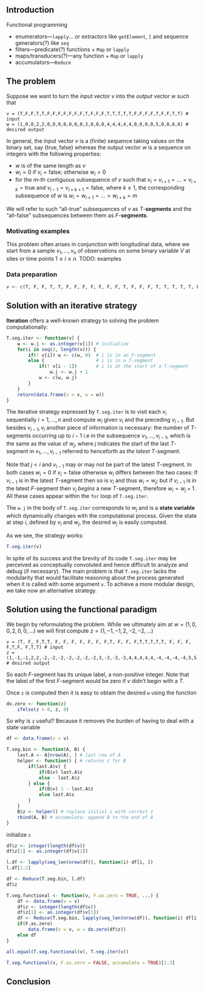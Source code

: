## Introduction

Functional programming

* enumerators---`lapply`... or extractors like `getElement`, `[` and sequence generators(?) like `seq`
* filters---predicate(?) functions + `Map` or `lapply`
* maps/transducers(?)---any function + `Map` or `lapply`
* accumulators---`Reduce`

## The problem

Suppose we want to turn the *input* vector $v$ into the *output* vector $w$ such that
```
v = (T,F,F,T,T,F,F,F,F,F,F,F,T,F,F,F,T,T,T,T,T,F,F,F,F,T,F,F,T,T) # input
w = (1,0,0,2,2,0,0,0,0,0,0,0,3,0,0,0,4,4,4,4,4,0,0,0,0,5,0,0,6,6) # desired output
```

In general, the input vector $v$ is a (finite) sequence taking values on the binary set, say $\{\mathrm{true},\mathrm{false}\}$ whereas the output vector $w$ is a sequence on integers with the following properties:

* $w$ is of the same length as $v$
* $w_i=0$ if $v_i=\mathrm{false}$; otherwise $w_i>0$
* for the $m$-th contiguous subsequence of $v$ such that $v_i=v_{i+1}=...=v_{i+k}=\mathrm{true}$ and $v_{i-1}=v_{i+k+1}=\mathrm{false}$, where $k\ge 1$, the corresponding subsequence of $w$ is $w_i=w_{i+1}=...=w_{i+k}=m$

We will refer to such "all-true" subsequences of $v$ as $T$-**segments** and the "all-false" subsequences between them as $F$-**segments**.

### Motivating examples

This problem often arises in conjunction with longitudinal data, where we start from a sample $v_1,...,v_n$ of observations on some binary variable $V$ at sites or time points $1\le i\le n$.  TODO: examples

### Data preparation

```r
v <- c(T, F, F, T, T, F, F, F, F, F, F, F, T, F, F, F, T, T, T, T, T, F, F, F, F, T, F, F, T, T)
```

## Solution with an iterative strategy

**Iteration** offers a well-known strategy to solving the problem computationally:
```r
T.seg.iter <- function(v) {
    w <- w.j <- as.integer(v[1]) # initialize
    for(i in seq(2, length(v))) {
        if(! v[i]) w <- c(w, 0)  # i is in an F-segment
        else {                   # i is in a T-segment
            if(! v[i - 1])       # i is at the start of a T-segment
                w.j <- w.j + 1
            w <- c(w, w.j)
        }
    }
    return(data.frame(v = v, w = w))
}
```

The iterative strategy expressed by `T.seg.iter` is to visit each $v_i$ sequentially $i=1,...,n$ and compute $w_i$ given $v_i$ and the preceding $v_{i-1}$.  But besides $v_{i-1},v_i$ another piece of information is necessary: the number of $T$-segments occurring up to $i-1$ i.e in the subsequence $v_1,...,v_{i-1}$, which is the same as the value of $w_j$, where $j$ indicates the start of the last $T$-segment in $v_1,...,v_{i-1}$ referred to henceforth as *the latest* $T$-segment.

Note that $j\lt i$ and $v_{i-1}$ may or may not be part of the latest $T$-segment.  In both cases $w_i=0$ if $v_i=\mathrm{false}$ otherwise $w_i$ differs between the two cases:  If $v_{i-1}$ is in the latest $T$-segment then so is $v_i$ and thus $w_i=w_j$; but if $v_{i-1}$ is in the latest $F$-segment then $v_i$ *begins* a new $T$-segment, therefore $w_i=w_j+1$.  All these cases appear within the `for` loop of `T.seg.iter`.

The `w.j` in the body of `T.seg.iter` corresponds to $w_j$ and is a **state variable** which dynamically changes with the computational process.  Given the state at step $i$, defined by $v_i$ and $w_j$, the desired $w_j$ is easily computed.

As we see, the strategy works:
```r
T.seg.iter(v)
```

In spite of its success and the brevity of its code `T.seg.iter` may be perceived as conceptually convoluted and hence difficult to analyze and debug (if necessary).  The main problem is that `T.seg.iter` lacks the modularity that would facilitate reasoning about the process generated when it is called with some argument `v`.  To achieve a more modular design, we take now an alternative strategy.

## Solution using the functional paradigm

We begin by reformulating the problem.  While we ultimately aim at $w=(1,0,0,2,0,0,...)$ we will first compute $z=(1,-1,-1,2,-2,-2,...)$
```
v = (T, F, F,T,T, F, F, F, F, F, F, F,T, F, F, F,T,T,T,T,T, F, F, F, F,T,F, F,T,T) # input
z = (1,-1,-1,2,2,-2,-2,-2,-2,-2,-2,-2,3,-3,-3,-3,4,4,4,4,4,-4,-4,-4,-4,5,5,-5,6,6) # desired output
```
So each $F$-segment has its unique label, a non-positive integer.  Note that the label of the first $F$-segment would be zero if $v$ didn't begin with a $T$.

Once `z` is computed then it is easy to obtain the desired `w` using the function
```r
do.zero <- function(z)
    ifelse(z > 0, z, 0)
```

So why is `z` useful?  Because it removes the burden of having to deal with a state variable

```r
df <- data.frame(v = v)
```


```r
T.seg.bin <- function(A, B) {
    last.A <- A[nrow(A), ] # last row of A
    helper <- function() { # returns z for B
        if(last.A$v) {
            if(B$v) last.A$z
            else - last.A$z
        } else {
            if(B$v) 1 - last.A$z
            else last.A$z
        }
    }
    B$z <- helper() # replace initial z with correct z
    rbind(A, B) # accumulate: append B to the end of A
}
```

initialize `z`
```r
df$z <- integer(length(df$v))
df$z[1] <- as.integer(df$v[1])
```

```r
l.df <- lapply(seq_len(nrow(df)), function(i) df[i, ])
l.df[1:2]
```

```r
df <- Reduce(T.seg.bin, l.df)
df$z
```

```r
T.seg.functional <- function(v, F.as.zero = TRUE, ...) {
    df <- data.frame(v = v)
    df$z <- integer(length(df$v))
    df$z[1] <- as.integer(df$v[1])
    df <- Reduce(T.seg.bin, lapply(seq_len(nrow(df)), function(i) df[i, ]), ...)
    if(F.as.zero)
        data.frame(v = v, w = do.zero(df$z))
    else df
}
```

```r
all.equal(T.seg.functional(v), T.seg.iter(v))
```

```r
T.seg.functional(v, F.as.zero = FALSE, accumulate = TRUE)[1:3]
```

## Conclusion
